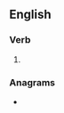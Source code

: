 ==English==

===Verb===
{{head|en|present participle}}

# {{present participle of|underdo|lang=en|nocat=1}}

===Anagrams===
* {{anagrams|en|redounding}}